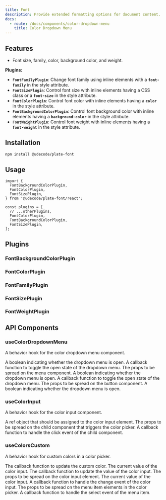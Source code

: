 ```yaml
---
title: Font
description: Provide extended formatting options for document content.
docs:
  - route: /docs/components/color-dropdown-menu
    title: Color Dropdown Menu
---
```


<ComponentPreview name="font-demo" />

<PackageInfo>

## Features

- Font size, family, color, background color, and weight.

**Plugins:**

- **`FontFamilyPlugin`**: Change font family using inline elements with a **`font-family`** in the style attribute.
- **`FontSizePlugin`**: Control font size with inline elements having a CSS class or a **`font-size`** in the style attribute.
- **`FontColorPlugin`**: Control font color with inline elements having a **`color`** in the style attribute.
- **`FontBackgroundColorPlugin`**: Control font background color with inline elements having a **`background-color`** in the style attribute.
- **`FontWeightPlugin`**: Control font weight with inline elements having a **`font-weight`** in the style attribute.

</PackageInfo>

## Installation

```bash
npm install @udecode/plate-font
```

## Usage

```tsx
import {
  FontBackgroundColorPlugin,
  FontColorPlugin,
  FontSizePlugin,
} from '@udecode/plate-font/react';

const plugins = [
  // ...otherPlugins,
  FontColorPlugin,
  FontBackgroundColorPlugin,
  FontSizePlugin,
];
```

## Plugins

### FontBackgroundColorPlugin

### FontColorPlugin

### FontFamilyPlugin

### FontSizePlugin

### FontWeightPlugin

## API Components

### useColorDropdownMenu

A behavior hook for the color dropdown menu component.

<APIState>
  <APIItem name="open" type="boolean">
    A boolean indicating whether the dropdown menu is open.
  </APIItem>
  <APIItem name="onToggle" type="function">
    A callback function to toggle the open state of the dropdown menu.
  </APIItem>
</APIState>

<APIReturns>
  <APIItem name="menuProps" type="object">
    The props to be spread on the menu component.
    <APISubList>
      <APISubListItem parent="menuProps" name="open" type="boolean">
        A boolean indicating whether the dropdown menu is open.
      </APISubListItem>
      <APISubListItem parent="menuProps" name="onOpenChange" type="function">
        A callback function to toggle the open state of the dropdown menu.
      </APISubListItem>
    </APISubList>
  </APIItem>
  <APIItem name="buttonProps" type="object">
    The props to be spread on the button component.
    <APISubList>
      <APISubListItem parent="buttonProps" name="pressed" type="boolean">
        A boolean indicating whether the dropdown menu is open.
      </APISubListItem>
    </APISubList>
  </APIItem>
</APIReturns>

### useColorInput

A behavior hook for the color input component.

<APIReturns>
  <APIItem name="inputRef" type="React.Ref<HTMLInputElement>">
    A ref object that should be assigned to the color input element.
  </APIItem>
  <APIItem name="childProps" type="function">
    The props to be spread on the child component that triggers the color
    picker.
    <APISubList>
      <APISubListItem parent="childProps" name="onClick" type="function">
        A callback function to handle the click event of the child component.
      </APISubListItem>
    </APISubList>
  </APIItem>
</APIReturns>

### useColorsCustom

A behavior hook for custom colors in a color picker.

<APIState>
  <APIItem name="updateCustomColor" type="function">
    The callback function to update the custom color.
  </APIItem>
  <APIItem name="value" type="string">
    The current value of the color input.
  </APIItem>
  <APIItem name="setValue" type="function">
    The callback function to update the value of the color input.
  </APIItem>
</APIState>

<APIReturns>
  <APIItem name="inputProps" type="object">
    The props to be spread on the color input element.
    <APISubList>
      <APISubListItem parent="inputProps" name="value" type="string">
        The current value of the color input.
      </APISubListItem>
      <APISubListItem parent="inputProps" name="onChange" type="function">
        A callback function to handle the change event of the color input.
      </APISubListItem>
    </APISubList>
  </APIItem>
  <APIItem name="menuItemProps" type="object">
    The props to be spread on the menu item elements in the color picker.
    <APISubList>
      <APISubListItem parent="menuItemProps" name="onSelect" type="function">
        A callback function to handle the select event of the menu item.
      </APISubListItem>
    </APISubList>
  </APIItem>
</APIReturns>